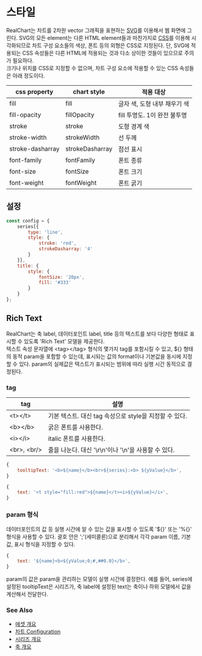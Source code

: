# 스타일

RealChart는 차트를 2차원 vector 그래픽을 표현하는 [SVG](https://developer.mozilla.org/ko/docs/Web/SVG)를 이용해서 웹 화면에 그린다.
SVG의 모든 element는 다른 HTML element들과 마찬가지로 [CSS](https://developer.mozilla.org/ko/docs/Glossary/CSS)를 이용해 시각화되므로
차트 구성 요소들의 색상, 폰트 등의 외형은 CSS로 지정된다. 
단, SVG에 적용되는 CSS 속성들은 다른 HTML에 적용되는 것과 다소 상이한 것들이 있으므로 주의가 필요하다.<br/>
크기나 위치를 CSS로 지정할 수 없으며,
차트 구성 요소에 적용할 수 있는 CSS 속성들은 아래 정도이다.

| css property | chart style | 적용 대상 |
| ------------ | ----------- | ------- |
| fill | fill | 글자 색, 도형 내부 채우기 색 |
| fill-opacity | fillOpacity | fill 투명도. 1이 완전 불투명 |
| stroke | stroke | 도형 경계 색 |
| stroke-width | strokeWidth | 선 두께 |
| stroke-dasharray | strokeDasharray | 점선 표시 |
| font-family | fontFamily | 폰트 종류 |
| font-size | fontSize | 폰트 크기 |
| font-weight | fontWeight | 폰트 굵기 |


<FiddleLink label="Try Style" href="https:/jsfiddle.net/gh/get/library/pure/realgrid/realchart-demo/tree/master/guide/style"/>  


## 설정

```js
const config = {
    series[{
        type: 'line',
        style: {
            stroke: 'red',
            strokeDasharray: '4'
        }
    }],
    title: {
        style: {
            fontSize: '20px',
            fill: '#333'
        }
    }
};
```

## Rich Text

RealChart는 축 label, 데이터포인트 label, title 등의 텍스트를 보다 다양한 형태로 표시할 수 있도록 'Rich Text' 모델을 제공한다.<br/>
텍스트 속성 문자열에 \<tag\>\</tag\> 형식의 몇가지 tag를 포함시킬 수 있고,
${} 형태의 동적 param을 포함할 수 있는데, 표시되는 값의 format이나 기본값을 동시에 지정할 수 있다.
param의 실제값은 텍스트가 표시되는 범위에 따라 실행 시간 동적으로 결정된다.

<FiddleLink label="Try Rich Text" href="https:/jsfiddle.net/gh/get/library/pure/realgrid/realchart-demo/tree/master/guide/richText"/>  

### tag

| tag | 설명 |
|-----|-----|
|\<t\>\</t\>|기본 텍스트. 대신 tag 속성으로 style을 지정할 수 있다.| 
|\<b\>\</b\>|굵은 폰트를 사용한다.| 
|\<i\>\</i\>|italic 폰트를 사용한다.| 
|\<br\>, \<br/\>|줄을 나눈다. 대신 '\r\n'이나 '\n'을 사용할 수 있다.|

```js
{
    tooltipText: '<b>${name}</b><br>${series}:<b> ${yValue}</b>',
}
```
```js
{
    text: '<t style="fill:red">${name}</t><i>${yValue}</i>',
}
```

### param 형식

데이터포인트의 값 등 실행 시간에 알 수 있는 값을 표시할 수 있도록 '${}' 또는 '%{}' 형식을 사용할 수 있다.
괄호 안은 ';'(세미콜론)으로 분리해서 각각 param 이름, 기본값, 표시 형식을 지정할 수 있다.

```js
{
    text: '${name}<b>${yValue;0;#,##0.0}</b>',
}
```

param의 값은 param을 관리하는 모델이 실행 시간에 결정한다.
예를 들어, series에 설정된 tooltipText은 시리즈가,
축 label에 설정된 text는 축이나 하위 모델에서 값을 계산해서 전달한다.


### See Also

- [에셋 개요](/guide/assets)
- [차트 Configuration](/config)
- [시리즈 개요](/guide/series)
- [축 개요](/guide/axes)
